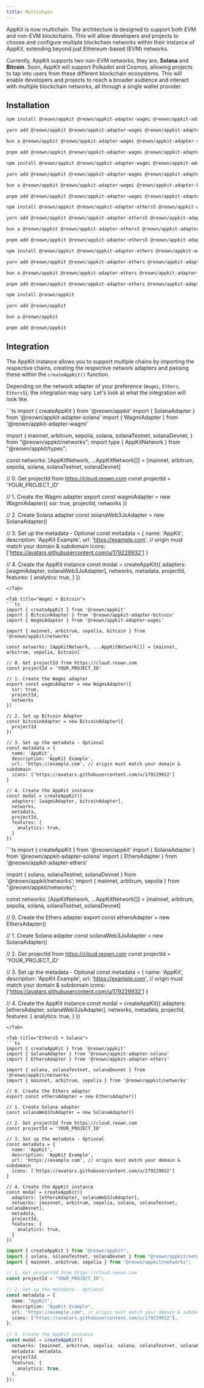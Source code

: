 ```yaml
---
title: Multichain
---
```


AppKit is now multichain. The architecture is designed to support both EVM and non-EVM blockchains. This will allow developers and projects to choose and configure multiple blockchain networks within their instance of AppKit, extending beyond just Ethereum-based (EVM) networks.

Currently, AppKit supports two non-EVM networks, they are, **Solana** and **Bitcoin**. Soon, AppKit will support Polkadot and Cosmos, allowing projects to tap into users from these different blockchain ecosystems. This will enable developers and projects to reach a broader audience and interact with multiple blockchain networks, all through a single wallet provider.

## Installation

<Tabs>
<Tab title="Wagmi + Solana">

<CodeGroup>

```bash npm
npm install @reown/appkit @reown/appkit-adapter-wagmi @reown/appkit-adapter-solana
```

```bash Yarn
yarn add @reown/appkit @reown/appkit-adapter-wagmi @reown/appkit-adapter-solana
```

```bash Bun
bun a @reown/appkit @reown/appkit-adapter-wagmi @reown/appkit-adapter-solana
```

```bash pnpm
pnpm add @reown/appkit @reown/appkit-adapter-wagmi @reown/appkit-adapter-solana
```

</CodeGroup>

</Tab>
<Tab title="Wagmi + Bitcoin">

<CodeGroup>

```bash npm
npm install @reown/appkit @reown/appkit-adapter-wagmi @reown/appkit-adapter-bitcoin
```

```bash Yarn
yarn add @reown/appkit @reown/appkit-adapter-wagmi @reown/appkit-adapter-bitcoin
```

```bash Bun
bun a @reown/appkit @reown/appkit-adapter-wagmi @reown/appkit-adapter-bitcoin
```

```bash pnpm
pnpm add @reown/appkit @reown/appkit-adapter-wagmi @reown/appkit-adapter-bitcoin
```

</CodeGroup>

</Tab>
<Tab title="Ethers5 + Solana">

<CodeGroup>

```bash npm
npm install @reown/appkit @reown/appkit-adapter-ethers5 @reown/appkit-adapter-solana
```

```bash Yarn
yarn add @reown/appkit @reown/appkit-adapter-ethers5 @reown/appkit-adapter-solana
```

```bash Bun
bun a @reown/appkit @reown/appkit-adapter-ethers5 @reown/appkit-adapter-solana
```

```bash pnpm
pnpm add @reown/appkit @reown/appkit-adapter-ethers5 @reown/appkit-adapter-solana
```

</CodeGroup>

</Tab>
<Tab title="Ethers + Solana">

<CodeGroup>

```bash npm
npm install @reown/appkit @reown/appkit-adapter-ethers @reown/appkit-adapter-solana
```

```bash Yarn
yarn add @reown/appkit @reown/appkit-adapter-ethers @reown/appkit-adapter-solana
```

```bash Bun
bun a @reown/appkit @reown/appkit-adapter-ethers @reown/appkit-adapter-solana
```

```bash pnpm
pnpm add @reown/appkit @reown/appkit-adapter-ethers @reown/appkit-adapter-solana
```

</CodeGroup>

</Tab>

<Tab title="Basic">

<CodeGroup>

```bash npm
npm install @reown/appkit
```

```bash Yarn
yarn add @reown/appkit
```

```bash Bun
bun a @reown/appkit
```

```bash pnpm
pnpm add @reown/appkit
```

</CodeGroup>

</Tab>
</Tabs>

## Integration

The AppKit instance allows you to support multiple chains by importing the respective chains, creating the respective network adapters and passing these within the `createAppKit()` function.

Depending on the network adapter of your preference (`Wagmi`, `Ethers`, `Ethers5`), the integration may vary. Let's look at what the integration will look like.

<Tabs>
<Tab title="Wagmi + Solana">
```ts
import { createAppKit } from '@reown/appkit'
import { SolanaAdapter } from '@reown/appkit-adapter-solana'
import { WagmiAdapter } from '@reown/appkit-adapter-wagmi'

import {
  mainnet,
  arbitrum,
  sepolia,
  solana,
  solanaTestnet,
  solanaDevnet,
} from "@reown/appkit/networks";
import type { AppKitNetwork } from "@reown/appkit/types";

const networks: [AppKitNetwork, ...AppKitNetwork[]] = [mainnet, arbitrum, sepolia, solana, solanaTestnet, solanaDevnet]

// 0. Get projectId from https://cloud.reown.com
const projectId = 'YOUR_PROJECT_ID'

// 1. Create the Wagmi adapter
export const wagmiAdapter = new WagmiAdapter({
  ssr: true,
  projectId,
  networks
})

// 2. Create Solana adapter
const solanaWeb3JsAdapter = new SolanaAdapter()

// 3. Set up the metadata - Optional
const metadata = {
  name: 'AppKit',
  description: 'AppKit Example',
  url: 'https://example.com', // origin must match your domain & subdomain
  icons: ['https://avatars.githubusercontent.com/u/179229932']
}

// 4. Create the AppKit instance
const modal = createAppKit({
  adapters: [wagmiAdapter, solanaWeb3JsAdapter],
  networks,
  metadata,
  projectId,
  features: {
    analytics: true,
  }
})
```
</Tab>

<Tab title="Wagmi + Bitcoin">
```ts
import { createAppKit } from '@reown/appkit'
import { BitcoinAdapter } from '@reown/appkit-adapter-bitcoin'
import { WagmiAdapter } from '@reown/appkit-adapter-wagmi'

import { mainnet, arbitrum, sepolia, bitcoin } from '@reown/appkit/networks'

const networks: [AppKitNetwork, ...AppKitNetwork[]] = [mainnet, arbitrum, sepolia, bitcoin]

// 0. Get projectId from https://cloud.reown.com
const projectId = 'YOUR_PROJECT_ID'

// 1. Create the Wagmi adapter
export const wagmiAdapter = new WagmiAdapter({
  ssr: true,
  projectId,
  networks
})

// 2. Set up Bitcoin Adapter
const bitcoinAdapter = new BitcoinAdapter({
  projectId
})

// 3. Set up the metadata - Optional
const metadata = {
  name: 'AppKit',
  description: 'AppKit Example',
  url: 'https://example.com', // origin must match your domain & subdomain
  icons: ['https://avatars.githubusercontent.com/u/179229932']
}

// 4. Create the AppKit instance
const modal = createAppKit({
  adapters: [wagmiAdapter, bitcoinAdapter],
  networks,
  metadata,
  projectId,
  features: {
    analytics: true,
  }
})
```

</Tab>

<Tab title="Ethers + Solana">
```ts
import { createAppKit } from '@reown/appkit'
import { SolanaAdapter } from '@reown/appkit-adapter-solana'
import { EthersAdapter } from '@reown/appkit-adapter-ethers'

import { solana, solanaTestnet, solanaDevnet } from '@reown/appkit/networks';
import { mainnet, arbitrum, sepolia } from "@reown/appkit/networks";


const networks: [AppKitNetwork, ...AppKitNetwork[]] = [mainnet, arbitrum, sepolia, solana, solanaTestnet, solanaDevnet]

// 0. Create the Ethers adapter
export const ethersAdapter = new EthersAdapter()

// 1. Create Solana adapter
const solanaWeb3JsAdapter = new SolanaAdapter()

// 2. Get projectId from https://cloud.reown.com
const projectId = 'YOUR_PROJECT_ID'

// 3. Set up the metadata - Optional
const metadata = {
name: 'AppKit',
description: 'AppKit Example',
url: 'https://example.com', // origin must match your domain & subdomain
icons: ['https://avatars.githubusercontent.com/u/179229932']
}

// 4. Create the AppKit instance
const modal = createAppKit({
adapters: [ethersAdapter, solanaWeb3JsAdapter],
networks,
metadata,
projectId,
features: {
analytics: true,
}
})

```
</Tab>

<Tab title="Ethers5 + Solana">
```ts
import { createAppKit } from '@reown/appkit'
import { SolanaAdapter } from '@reown/appkit-adapter-solana'
import { EthersAdapter } from '@reown/appkit-adapter-ethers'

import { solana, solanaTestnet, solanaDevnet } from '@reown/appkit/networks'
import { mainnet, arbitrum, sepolia } from '@reown/appkit/networks'

// 0. Create the Ethers adapter
export const ethersAdapter = new EthersAdapter()

// 1. Create Solana adapter
const solanaWeb3JsAdapter = new SolanaAdapter()

// 2. Get projectId from https://cloud.reown.com
const projectId = 'YOUR_PROJECT_ID'

// 3. Set up the metadata - Optional
const metadata = {
  name: 'AppKit',
  description: 'AppKit Example',
  url: 'https://example.com', // origin must match your domain & subdomain
  icons: ['https://avatars.githubusercontent.com/u/179229932']
}

// 4. Create the AppKit instance
const modal = createAppKit({
  adapters: [ethersAdapter, solanaWeb3JsAdapter],
  networks: [mainnet, arbitrum, sepolia, solana, solanaTestnet, solanaDevnet],
  metadata,
  projectId,
  features: {
    analytics: true,
  }
})
```

</Tab>

<Tab title="Basic">

```ts
import { createAppKit } from "@reown/appkit";
import { solana, solanaTestnet, solanaDevnet } from "@reown/appkit/networks";
import { mainnet, arbitrum, sepolia } from "@reown/appkit/networks";

// 1. Get projectId from https://cloud.reown.com
const projectId = "YOUR_PROJECT_ID";

// 2. Set up the metadata - Optional
const metadata = {
  name: "AppKit",
  description: "AppKit Example",
  url: "https://example.com", // origin must match your domain & subdomain
  icons: ["https://avatars.githubusercontent.com/u/179229932"],
};

// 3. Create the AppKit instance
const modal = createAppKit({
  networks: [mainnet, arbitrum, sepolia, solana, solanaTestnet, solanaDevnet],
  metadata: metadata,
  projectId,
  features: {
    analytics: true,
  },
});
```

</Tab>

</Tabs>
